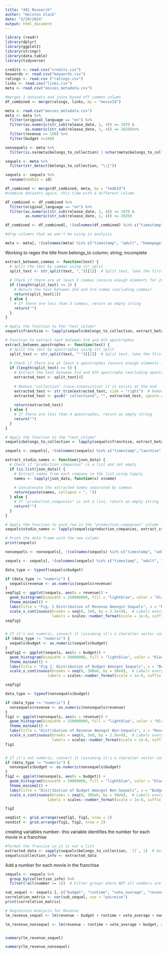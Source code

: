 ---
title: "401 Research"
author: "Holston Slack"
date: "2/29/2024"
output: html_document
---
```{r}
library (readr)
library(dplyr)
library(ggplot2)
library(stringr)
library(data.table)
library(tidyverse)
```

```{r}
credits <- read.csv("credits.csv")
keywords <- read.csv("keywords.csv")
ratings <- read.csv ("ratings.csv")
links <- read.csv("links.csv")
meta <- read.csv("movies_metadata.csv")

```

```{r}
#merges 2 datasets and joins based off common column
df_combined <- merge(ratings, links, by = "movieId")
```


```{r}
meta <- read.csv("movies_metadata.csv")
meta <- meta %>%
  filter(original_language == "en") %>% 
  filter(as.numeric(str_sub(release_date, 1, 4)) >= 1970 & 
         as.numeric(str_sub(release_date, 1, 4)) <= 2020)%>%
  filter(revenue >= 100) %>%
  filter(budget >=100)

nonsequels <- meta %>%
  filter(is.na(meta$belongs_to_collection) | nchar(meta$belongs_to_collection) == 0) 

sequels <- meta %>%
  filter(str_detect(belongs_to_collection, "\\{"))

sequels <- sequels %>% 
  rename(tmdbId = id)

```

```{r}
df_combined <- merge(df_combined, meta, by = "tmdbId")
#combine datasets again, this time with a different column
```



```{r}
df_combined <- df_combined %>%
  filter(original_language == "en") %>% 
  filter(as.numeric(str_sub(release_date, 1, 4)) >= 1970 & 
         as.numeric(str_sub(release_date, 1, 4)) <= 2020)
```



```{r}
df_combined <- df_combined[, !(colnames(df_combined) %in% c("timestamp", "adult", "homepage", "poster_path", "spoken_languages", "status", "tagline", "video", "imdb_id", "overview"))]

#drop columns that we won't be using in analysis

meta <- meta[, !(colnames(meta) %in% c("timestamp", "adult", "homepage", "poster_path", "spoken_languages", "status", "tagline", "video", "imdb_id", "overview"))]
```


Working to regex the title from belongs_to column; string; incomplete

```{r}
extract_between_commas <- function(text) {
  # Split the text by commas using str_split
  split_text <- str_split(text, ",")[[1]]  # Split text, take the first element (vector of substrings)
  
  # Check if there are at least 3 commas (ensure enough elements for 2nd and 3rd comma)
  if (length(split_text) >= 3) {
    # Return the text between 2nd and 3rd comma (excluding commas)
    return(split_text[2])
  } else {
    # If there are less than 3 commas, return an empty string
    return("")
  }
}

# Apply the function to the "text_column"
sequels$franchise <- lapply(sequels$belongs_to_collection, extract_between_commas)


```

```{r}
# Function to extract text between 3rd and 4th apostrophes
extract_between_apostrophes <- function(text) {
  # Split the text by apostrophes using str_split
  split_text <- str_split(text, "'")[[1]]  # Split text, take the first element (vector of substrings)
  
  # Check if there are at least 4 apostrophes (ensure enough elements for 3rd and 4th)
  if (length(split_text) >= 5) {
    # Extract the text between 3rd and 4th apostrophe (excluding apostrophes)
    extracted_text <- split_text[4]
    
    # Remove "collection" (case-insensitive) if it exists at the end
    extracted_text <- str_trim(extracted_text, side = "right")  # Remove trailing whitespace
    extracted_text <- gsub(" collection$", "", extracted_text, ignore.case = TRUE)  # Remove " collection" at the end (case-insensitive)
    
    return(extracted_text)
  } else {
    # If there are less than 4 apostrophes, return an empty string
    return("")
  }
}

# Apply the function to the "text_column"
sequels$belongs_to_collection <- lapply(sequels$franchise, extract_between_apostrophes)

sequels <- sequels[, !(colnames(sequels) %in% c("timestamp","lanchise","franchise", "collection"))]
```

```{r}
extract_studio_names <- function(json_data) {
  # Check if "production_companies" is a list and not empty
  if (is.list(json_data)) {
    # Extract names from each company in the list using lapply
    names <- lapply(json_data, function(x) x$name)
    
    # Concatenate the extracted names separated by commas
    return(paste(names, collapse = ", "))
  } else {
    # If "production_companies" is not a list, return an empty string
    return("")
  }
}

# Apply the function to each row in the "production_companies" column
sequels$studio_names <- lapply(sequels$production_companies, extract_studio_names)

# Print the data frame with the new column
print(sequels)
```


```{r}
nonsequels <- nonsequels[, !(colnames(sequels) %in% c("timestamp", "adult", "homepage", "poster_path", "spoken_languages", "status", "tagline", "video", "imdb_id", "overview"))]

sequels <- sequels[, !(colnames(sequels) %in% c("timestamp", "adult", "homepage", "poster_path", "spoken_languages", "status", "tagline", "video", "imdb_id", "overview"))]
```

```{r}
data_type <- typeof(sequels$budget)

if (data_type != "numeric") {
  sequels$revenue <- as.numeric(sequels$revenue)
}
seqfig1 <- ggplot(sequels, aes(x = revenue)) +
  geom_histogram(binwidth = 250000000, fill = "lightblue", color = "black") +  # Adjust binwidth
  theme_minimal() +
  labs(title = "Fig. 1 Distribution of Revenue Amongst Sequels", x = "Revenue (M)", y = "Frequency") +
  scale_x_continuous(breaks = seq(0, 3e9, by = 2.5e+8),  # Labels every 500 million
                     labels = scales::number_format(scale = 1e-6, suffix = "M"))  # Format as
seqfig1


# If it's not numeric, convert it (assuming it's a character vector containing numbers)
if (data_type != "numeric") {
  sequels$budget <- as.numeric(sequels$budget)
}
seqfig2 <- ggplot(sequels, aes(x = budget)) +
  geom_histogram(binwidth = 50000000, fill = "lightblue", color = "black") +  # Adjust binwidth as needed
  theme_minimal() +
  labs(title = "Fig 2. Distribution of Budget Amongst Sequels", x = "Budget (M)", y = "Frequency")+
  scale_x_continuous(breaks = seq(0, 380e6, by = 50e6),  # Labels every 50 million
                   labels = scales::number_format(scale = 1e-6, suffix = "M"))  # Format as millions

seqfig2
```

```{r}
data_type <- typeof(nonsequels$budget)

if (data_type != "numeric") {
  nonsequels$revenue <- as.numeric(nonsequels$revenue)
}
fig1 <- ggplot(nonsequels, aes(x = revenue)) +
  geom_histogram(binwidth = 250000000, fill = "lightblue", color = "black") +  # Adjust binwidth
  theme_minimal() +
  labs(title = "Distribution of Revenue Amongst Non-Sequels", x = "Revenue (M)", y = "Frequency") +
  scale_x_continuous(breaks = seq(0, 3e9, by = 2.5e+8),  # Labels every 500 million
                     labels = scales::number_format(scale = 1e-6, suffix = "M"))  # Format as
fig1


# If it's not numeric, convert it (assuming it's a character vector containing numbers)
if (data_type != "numeric") {
  nonsequels$budget <- as.numeric(nonsequels$budget)
}
fig2 <- ggplot(nonsequels, aes(x = budget)) +
  geom_histogram(binwidth = 50000000, fill = "lightblue", color = "black") +  # Adjust binwidth as needed
  theme_minimal() +
  labs(title = "Distribution of Budget Amongst Non-Sequels", x = "Budget (M)", y = "Frequency")+
  scale_x_continuous(breaks = seq(0, 380e6, by = 50e6),  # Labels every 50 million
                   labels = scales::number_format(scale = 1e-6, suffix = "M"))  # Format as millions

fig2
```


```{r}
seqdist <- grid.arrange(seqfig1, fig1, nrow = 2)
nondist <- grid.arrange(fig1, fig2, nrow = 2)
```

creating variables
number- this variable identifies the number for each movie in a franchise
```{r}
#format the francise so it is not a list
extracted_data <- sapply(sequels$belongs_to_collection, `[[`, 1)  # Assuming first element is relevant
sequels$collection_info <- extracted_data 

```

Add a number for each movie in the franchise

```{r}
sequels <- sequels %>%
  group_by(collection_info) %>%
  filter(!all(number == 1))  # Filter groups where NOT all numbers are 1
```

```{r}
sub_sequel <- sequels [, c("budget", "runtime", "vote_average", "revenue")]
correlation_matrix <- cor(sub_sequel, use = "pairwise")
print(correlation_matrix)
```


```{r}
# Regression Analysis for Revenue
lm_revenue_sequel <- lm(revenue ~ budget + runtime + vote_average + number, data = sequels)

lm_revenue_nonsequel <- lm(revenue ~ runtime + vote_average + budget, data = nonsequels)


summary(lm_revenue_sequel)

summary(lm_revenue_nonsequel)
```

